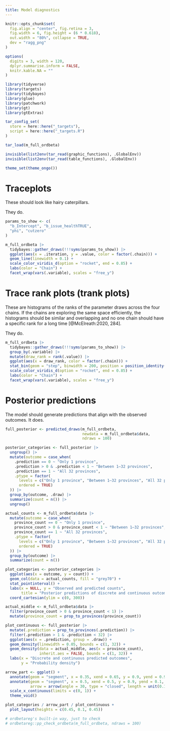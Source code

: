 ```yaml
---
title: Model diagnostics
---
```


```r
knitr::opts_chunk$set(
  fig.align = "center", fig.retina = 3,
  fig.width = 6, fig.height = (6 * 0.618),
  out.width = "80%", collapse = TRUE,
  dev = "ragg_png"
)

options(
  digits = 3, width = 120,
  dplyr.summarise.inform = FALSE,
  knitr.kable.NA = ""
)
```

```r
library(tidyverse)
library(targets)
library(tidybayes)
library(glue)
library(patchwork)
library(gt)
library(gtExtras)

tar_config_set(
  store = here::here("_targets"),
  script = here::here("_targets.R")
)

tar_load(m_full_ordbeta)

invisible(list2env(tar_read(graphic_functions), .GlobalEnv))
invisible(list2env(tar_read(table_functions), .GlobalEnv))

theme_set(theme_ongo())
```

# Traceplots

These should look like hairy caterpillars. 

They do.

```r
params_to_show <- c(
  "b_Intercept", "b_issue_healthTRUE",
  "phi", "cutzero"
)

m_full_ordbeta |> 
  tidybayes::gather_draws(!!!syms(params_to_show)) |> 
  ggplot(aes(x = .iteration, y = .value, color = factor(.chain))) +
  geom_line(linewidth = 0.1) +
  scale_color_viridis_d(option = "rocket", end = 0.85) +
  labs(color = "Chain") +
  facet_wrap(vars(.variable), scales = "free_y")
```

# Trace rank plots (trank plots)

These are histograms of the ranks of the parameter draws across the four chains. If the chains are exploring the same space efficiently, the histograms should be similar and overlapping and no one chain should have a specific rank for a long time [@McElreath:2020, 284].

They do.

```r
m_full_ordbeta |> 
  tidybayes::gather_draws(!!!syms(params_to_show)) |> 
  group_by(.variable) |> 
  mutate(draw_rank = rank(.value)) |> 
  ggplot(aes(x = draw_rank, color = factor(.chain))) +
  stat_bin(geom = "step", binwidth = 200, position = position_identity(), boundary = 0) +
  scale_color_viridis_d(option = "rocket", end = 0.85) +
  labs(color = "Chain") +
  facet_wrap(vars(.variable), scales = "free_y")
```


# Posterior predictions

The model should generate predictions that align with the observed outcomes. It does.

```r
full_posterior <- predicted_draws(m_full_ordbeta, 
                                  newdata = m_full_ordbeta$data, 
                                  ndraws = 100)

posterior_categories <- full_posterior |> 
  ungroup() |> 
  mutate(outcome = case_when(
    .prediction == 0 ~ "Only 1 province",
    .prediction > 0 & .prediction < 1 ~ "Between 1–32 provinces",
    .prediction == 1 ~ "All 32 provinces",
    .ptype = factor(
      levels = c("Only 1 province", "Between 1–32 provinces", "All 32 provinces"), 
      ordered = TRUE)
  )) |> 
  group_by(outcome, .draw) |> 
  summarize(count = n()) |> 
  ungroup()

actual_counts <- m_full_ordbeta$data |> 
  mutate(outcome = case_when(
    province_count == 0 ~ "Only 1 province",
    province_count > 0 & province_count < 1 ~ "Between 1–32 provinces",
    province_count == 1 ~ "All 32 provinces",
    .ptype = factor(
      levels = c("Only 1 province", "Between 1–32 provinces", "All 32 provinces"), 
      ordered = TRUE)
  )) |> 
  group_by(outcome) |> 
  summarize(count = n())

plot_categories <- posterior_categories |> 
  ggplot(aes(x = outcome, y = count)) +
  geom_col(data = actual_counts, fill = "grey70") +
  stat_pointinterval() +
  labs(x = NULL, y = "Observed and predicted counts",
       title = "Posterior predictions of discrete and continuous outcomes") +
  coord_cartesian(ylim = c(0, 300))

actual_middle <- m_full_ordbeta$data |> 
  filter(province_count > 0 & province_count < 1) |> 
  mutate(province_count = prop_to_provinces(province_count)) 

plot_continuous <- full_posterior |> 
  mutate(.prediction = prop_to_provinces(.prediction)) |> 
  filter(.prediction > 1 & .prediction < 32) |> 
  ggplot(aes(x = .prediction, group = .draw)) +
  geom_density(linewidth = 0.05, bounds = c(1, 32)) +
  geom_density(data = actual_middle, aes(x = province_count),
               inherit.aes = FALSE, bounds = c(1, 32)) +
  labs(x = "Discrete and continuous predicted outcomes",
       y = "Probability density")
```

```r
arrow_part <- ggplot() +
  annotate(geom = "segment", x = 0.35, xend = 0.65, y = 0.9, yend = 0.9) +
  annotate(geom = "segment", x = 0.5, xend = 0.5, y = 0.9, yend = 0.1,
           arrow = arrow(angle = 30, type = "closed", length = unit(0.1, "inches"))) +
  scale_x_continuous(limits = c(0, 1)) +
  theme_void()

plot_categories / arrow_part / plot_continuous +
  plot_layout(heights = c(0.45, 0.1, 0.45))
```

```r
# ordbetareg's built-in way, just to check
# ordbetareg::pp_check_ordbeta(m_full_ordbeta, ndraws = 100)
```
